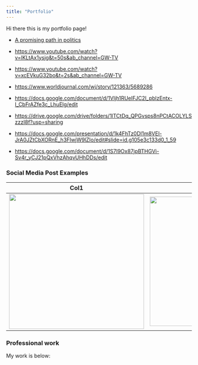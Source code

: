 ```yaml
---
title: "Portfolio"
---
```


Hi there this is my portfolio page!

-   [A promising path in politics](https://www.youtube.com/watch?v=s38N27Mu2OU&t=1024s)

-   <https://www.youtube.com/watch?v=lKLtAx1ysjg&t=50s&ab_channel=GW-TV>

-   <https://www.youtube.com/watch?v=xcEVkuG32bo&t=2s&ab_channel=GW-TV>

-   <https://www.worldjournal.com/wj/story/121363/5689286>

-   <https://docs.google.com/document/d/1Vljh1RUeIFJC2I_pblzEntx-I_CbFrAZfe3c_LhuElg/edit>

-   <https://drive.google.com/drive/folders/1lTCtDq_QPGvsps8nPCtACOLYLSzzzI8f?usp=sharing>

-   <https://docs.google.com/presentation/d/1k4FhTz0Dl1m8VEl-JrA0JZtCbXORnE_h3FIwjW9lZIo/edit#slide=id.g105e3c133d0_1_59>

-   <https://docs.google.com/document/d/1S7l9Ox87jpBTHGVi-Sv4r_yCJ21pQxVhzAhqvUHhDDs/edit>

### Social Media Post Examples

| Col1                                                                                                                                       | Col2                                                                           |
|--------------------------------------------------------------------------------------------------------------------------------------------|--------------------------------------------------------------------------------|
| [![](images/Shrek%20-%20Mayoral%20Basics%20Post_CLA_2021%E2%80%9D.png){fig-align="left" width="366"}](https://www.instagram.com/causeusa/) | ![](images/Screen%20Shot%202022-10-11%20at%203.01.24%20PM-01.png){width="351"} |

### Professional work

My work is below:

